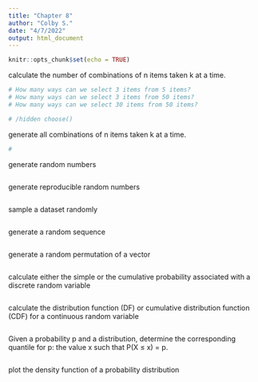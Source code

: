 ```yaml
---
title: "Chapter 8"
author: "Colby S."
date: "4/7/2022"
output: html_document
---
```


```r
knitr::opts_chunk$set(echo = TRUE)
```

calculate the number of combinations of n items taken k at a time.
```r
# How many ways can we select 3 items from 5 items?
# How many ways can we select 3 items from 50 items?
# How many ways can we select 30 items from 50 items?

# /hidden choose()
```

generate all combinations of n items taken k at a time.
```r

# 
```

generate random numbers
```r

```

generate reproducible random numbers
```r

```

sample a dataset randomly
```r

```

generate a random sequence
```r

```

generate a random permutation of a vector
```r

```

calculate either the simple or the cumulative probability associated with a discrete random variable
```r

```

calculate the distribution function (DF) or cumulative distribution function (CDF) for a continuous random variable
```r

```

Given a probability p and a distribution, determine the corresponding quantile for p: the value x such that P(X ≤ x) = p.
```r

```

plot the density function of a probability distribution
```r

```

